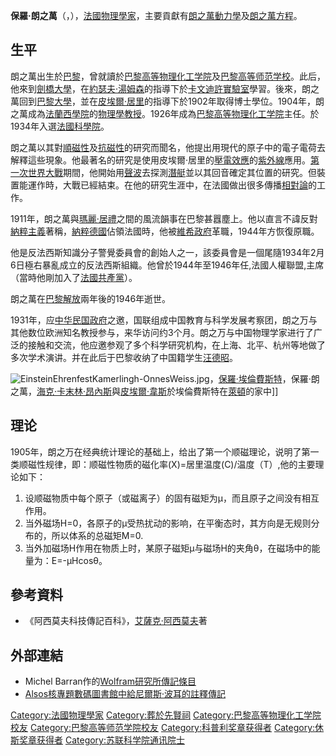 {{NoteTA
|G1=物理學
}}
{{Infobox_Scientist 
| name = 保羅·朗之萬<br>Paul Langevin
| image = Paul Langevin Wellcome2.jpg
| image_size =224px
| caption = 
| birth_date =1872年1月23日
| birth_place ={{FRA}}[[巴黎|巴黎]]
| death_date =1946年12月19日
| death_place ={{FRA}}[[巴黎|巴黎]]
| residence ={{FRA}}[[巴黎|巴黎]]
| nationality = {{FRA}}
| field =[[物理學|物理學]] 	  
| work_institution =[[劍橋大學|劍橋大學]]<br>[[法兰西学院_(大学)|法蘭西學院]]<br>[[巴黎大學|巴黎大學]]<br>[[巴黎高等物理化工学院|巴黎高等物理化工学院]]
| alma_mater = [[巴黎高等物理化工学院|巴黎高等物理化工学院]]<br>[[巴黎高等师范学校|巴黎高等师范学校]] 
| doctoral_advisor =[[皮埃爾·居里|皮埃爾·居里]] [[File:Nobel_prize_medal.svg|20px]] 
| doctoral_students =[[伊倫·約里奥-居里|伊倫·約里奥-居里]] [[File:Nobel_prize_medal.svg|20px]] <br> [[路易·德布罗意|路易·德布罗意]]  [[File:Nobel_prize_medal.svg|20px]]
| known_for =[[朗之萬方程|朗之萬方程]] 
| prizes =[[休斯奖章|休斯奖章]]（1915年）<br> [[科普利獎章|科普利獎章]]（1940年）
| religion =
| footnotes =}}

'''保羅·朗之萬'''（{{lang-fr|'''Paul Langevin'''}}，{{bd|1872年|1月23日|1946年|12月19日|catIdx=L}}），[[法國|法國]][[物理學家|物理學家]]，主要貢獻有[[朗之萬動力學|朗之萬動力學]]及[[朗之萬方程|朗之萬方程]]。

== 生平 ==
朗之萬出生於[[巴黎|巴黎]]，曾就讀於[[巴黎高等物理化工学院|巴黎高等物理化工学院]]及[[巴黎高等师范学校|巴黎高等师范学校]]。此后，他來到[[劍橋大學|劍橋大學]]，在[[約瑟夫·湯姆森|約瑟夫·湯姆森]]的指導下於[[卡文迪許實驗室|卡文迪許實驗室]]學習。後來，朗之萬回到[[巴黎大學|巴黎大學]]，並在[[皮埃爾·居里|皮埃爾·居里]]的指導下於1902年取得博士學位。1904年，朗之萬成為[[法兰西学院_(大学)|法蘭西學院]]的[[物理學|物理學]][[教授|教授]]。1926年成為[[巴黎高等物理化工学院|巴黎高等物理化工学院]]主任。於1934年入選[[法國科學院|法國科學院]]。

朗之萬以其對[[順磁性|順磁性]]及[[抗磁性|抗磁性]]的研究而聞名，他提出用現代的原子中的電子電荷去解釋這些現象。他最著名的研究是使用皮埃爾·居里的[[壓電效應|壓電效應]]的[[紫外線|紫外線]]應用。[[第一次世界大戰|第一次世界大戰]]期間，他開始用[[聲波|聲波]]去探測[[潛艇|潛艇]]並以其回音確定其位置的研究。但裝置能運作時，大戰已經結束。在他的研究生涯中，在法國做出很多傳播[[相對論|相對論]]的工作。

1911年，朗之萬與[[瑪麗·居禮|瑪麗·居禮]]之間的風流韻事在巴黎甚囂塵上。他以直言不諱反對[[納粹主義|納粹主義]]著稱，[[納粹德國|納粹德國]]佔領法國時，他被[[維希法國|維希政府]]革職，1944年方恢復原職。

他是反法西斯知識分子警覺委員會的創始人之一，該委員會是一個尾隨1934年2月6日極右暴亂成立的反法西斯組織。他曾於1944年至1946年任,法國人權聯盟,主席（當時他剛加入了[[法國共產黨|法國共產黨]]）。

朗之萬在[[解放巴黎|巴黎解放]]兩年後的1946年逝世。

1931年，应[[中华民国政府|中华民国政府]]之邀，国联组成中国教育与科学发展考察团，朗之万与其他数位欧洲知名教授参与，来华访问约3个月。朗之万与中国物理学家进行了广泛的接触和交流，他应邀参观了多个科学研究机构，在上海、北平、杭州等地做了多次学术演讲。并在此后于巴黎收纳了中国籍学生[[汪德昭|汪德昭]]。

[[File:EinsteinEhrenfestKamerlingh-OnnesWeiss.jpg|thumb]]，[[保羅·埃倫費斯特|保羅·埃倫費斯特]]，保羅·朗之萬，[[海克·卡末林·昂內斯|海克·卡末林·昂內斯]]與[[皮埃爾·韋斯|皮埃爾·韋斯]]於埃倫費斯特在[[萊頓|萊頓]]的家中]]

==理论==
1905年，朗之万在经典统计理论的基础上，给出了第一个顺磁理论，说明了第一类顺磁性规律，即：顺磁性物质的磁化率(X)=居里温度(C)/温度（T）,他的主要理论如下：
#设顺磁物质中每个原子（或磁离子）的固有磁矩为μ，而且原子之间没有相互作用。
#当外磁场H=0，各原子的μ受热扰动的影响，在平衡态时，其方向是无规则分布的，所以体系的总磁矩M=0.
#当外加磁场H作用在物质上时，某原子磁矩μ与磁场H的夹角θ，在磁场中的能量为：Ε=-μΗcosθ。

==參考資料==
*《阿西莫夫科技傳記百科》，[[艾薩克·阿西莫夫|艾薩克·阿西莫夫]]著

==外部連結==
{{commons|Paul Langevin|保羅·朗之萬}}
*Michel Barran作的[http://scienceworld.wolfram.com/biography/Langevin.html Wolfram研究所傳記條目] {{Wayback|url=http://scienceworld.wolfram.com/biography/Langevin.html |date=20200914230933 }}{{en}}
*[https://web.archive.org/web/20060828125054/http://alsos.wlu.edu/qsearch.aspx?browse=people%2FLangevin%2C+Paul Alsos核專題數碼圖書館中給尼爾斯·波耳的註釋傳記]{{en}}

{{休斯奖章获得者}}
{{1901年至1950年科普利奖章获奖者}}
{{Authority control}}
{{DEFAULTSORT:Langevin, Paul}}
[[Category:法國物理學家|Category:法國物理學家]]
[[Category:葬於先賢祠|Category:葬於先賢祠]]
[[Category:巴黎高等物理化工学院校友|Category:巴黎高等物理化工学院校友]]
[[Category:巴黎高等师范学院校友|Category:巴黎高等师范学院校友]]
[[Category:科普利奖章获得者|Category:科普利奖章获得者]]
[[Category:休斯奖章获得者|Category:休斯奖章获得者]]
[[Category:苏联科学院通讯院士|Category:苏联科学院通讯院士]]